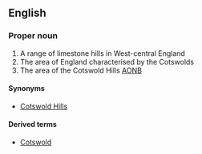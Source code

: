==English==
{{wikipedia}}

===Proper noun===
{{en-proper noun}}

#A range of limestone hills in West-central England
#The area of England characterised by the Cotswolds 
#The area of the Cotswold Hills [[AONB]]

====Synonyms====
*[[Cotswold Hills]]

====Derived terms====
*[[Cotswold]]